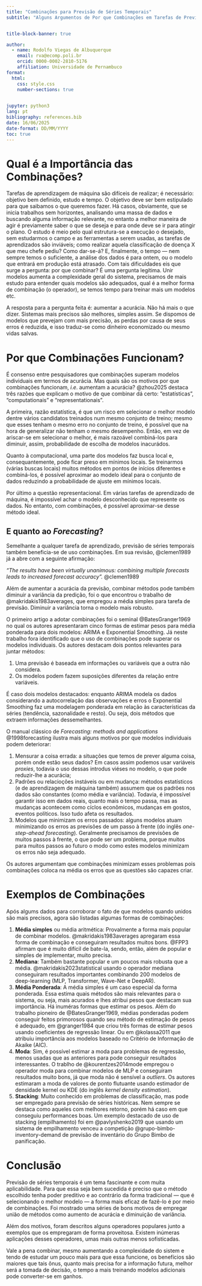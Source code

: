 ```yaml
---
title: "Combinações para Previsão de Séries Temporais"
subtitle: "Alguns Argumentos de Por que Combinações em Tarefas de Previsão de Séries Temporais Funcionam e Exemplos de Aplicações Operadores de Combinação"


title-block-banner: true

author: 
  - name: Rodolfo Viegas de Albuquerque
    email: rva@ecomp.poli.br
    orcid: 0000-0002-2810-5176
    affiliation: Universidade de Pernambuco
format: 
  html:
    css: style.css
    number-sections: true
    

jupyter: python3
lang: pt
bibliography: references.bib
date: 16/06/2025
date-format: DD/MM/YYYY
toc: true
---
```


# Qual é a Importância das Combinações?

Tarefas de aprendizagem de máquina são difíceis de realizar; é necessário: objetivo bem definido, estudo e tempo. O objetivo deve ser bem estipulado para que saibamos o que queremos fazer. Há casos, obviamente, que se inicia trabalhos sem horizontes, analisando uma massa de dados e buscando alguma informação relevante, no entanto a melhor maneira de agir é previamente saber o que se deseja e para onde deve se ir para atingir o plano. O estudo é meio pelo qual estrutura-se a execução o desejado, sem estudarmos o campo e as ferramentas a serem usadas, as tarefas de aprendizados são inviáveis; como realizar aquela classificação de doença X que meu chefe pediu? Como dar-se-á? E, finalmente, o tempo --- nem sempre temos o suficiente, a análise dos dados é para ontem, ou o modelo que entrará em produção está atrasado. Com tais dificuldades eis que surge a pergunta: por que combinar? É uma pergunta legítima. Unir modelos aumenta a complexidade geral do sistema, precisamos de mais estudo para entender quais modelos são adequados, qual é a melhor forma de combinação (o operador), se temos tempo para treinar mais um modelos etc.

A resposta para a pergunta feita é: aumentar a acurácia. Não há mais o que dizer. Sistemas mais precisos são melhores, simples assim. Se dispomos de modelos que prevejam com mais precisão, as perdas por causa de seus erros é reduzida, e isso traduz-se como dinheiro economizado ou mesmo vidas salvas.


# Por que Combinações Funcionam?

É consenso entre pesquisadores que combinações superam modelos individuais em termos de acurácia. Mas quais são os motivos por que combinações funcionam, *i.e*. aumentam a acurácia? @zhou2025 destaca três razões que explicam o motivo de que combinar dá certo: "estatísticas", "computationais" e "representationais".

A primeira, razão estatística, é que um risco em selecionar o melhor modelo dentre vários candidatos treinados num mesmo conjunto de treino; mesmo que esses tenham o mesmo erro no conjunto de treino, é possível que na hora de generalizar não tenham o mesmo desempenho. Então, em vez de ariscar-se em selecionar o melhor, é mais razoável combiná-los para diminuir, assim, probabilidade de escolha de modelos inacurádos.

Quanto à computacional, uma parte dos modelos faz busca local e, consequantemente, pode ficar preso em mínimos locais. Se treinarmos (várias buscas locais) muitos métodos em pontos de inícios diferentes e combiná-los, é possível aproximar ao modelo ideal para o conjunto de dados reduzindo a probabilidade de ajuste em mínimos locais.

Por último a questão representacional. Em várias tarefas de aprendizado de máquina, é impossível achar o modelo desconhecido que represente os dados. No entanto, com combinações, é possível aproximar-se desse método ideal.

## E quanto ao *Forecasting*?

Semelhante a qualquer tarefa de aprendizado, previsão de séries temporais também beneficia-se de uso combinações. Em sua revisão, @clemen1989 já a abre com a seguinte afirmação:

::: {.callout-tip title="Quote" icon=false}
*"The results have been virtually unanimous: combining multiple forecasts leads to increased forecast accuracy".* @clemen1989
:::

Além de aumentar a acurácia da previsão, combinar métodos pode também diminuir a variância da predição, foi o que encontrou o trabalho de @makridakis1983averages, que empregou a média simples para tarefa de previsão. Diminuir a variância torna o modelo mais robusto.

O primeiro artigo a adotar combinações foi o seminal @BatesGranger1969 no qual os autores apresentaram cinco formas de estimar pesos para média ponderada para dois modelos: ARIMA e Exponential Smoothing. Já neste trabalho fora identificado que o uso de combinações pode superar os modelos individuais. Os autores destacam dois pontos relevantes para juntar métodos:

1. Uma previsão é baseada em informações ou variáveis que a outra não considera.
2. Os modelos podem fazem suposições diferentes da relação entre variáveis.

É caso dois modelos destacados: enquanto ARIMA modela os dados considerando a autocorrelação das observações e erros o Exponential Smoothing faz uma modelagem ponderada em relação às características da séries (tendência, sazonalidade e resto). Ou seja, dois métodos que extraem informações dessemelhantes.

O manual clássico de *Forecasting: methods and applications* @1998forecasting ilustra mais alguns motivos por que modelos individuais podem deteriorar:

1. Mensurar a coisa errada: a situações que temos de prever alguma coisa, porém onde estão seus dados? Em casos assim podemos usar variáveis *proxies*, todavia o uso dessas introdus viéses no modelo, o que pode reduzir-lhe a acurácia;
2. Padrões ou relacioções instáveis ​​ou em mudança: métodos estatísticos (e de aprendizagem de máquina também) assumem que os padrões nos dados são constantes (como média e variância). Todavia, é impossível garantir isso em dados reais, quanto mais o tempo passa, mas as mudanças acontecem como cíclos econômicos, mudanças em gostos, eventos políticos. Isso tudo afeta os resultados.
3. Modelos que minimizam os erros passados: alguns modelos atuam minimizando os erros as previsões de um passo à frente (do inglês *one-step-ahead forecasting*). Geralmente precisamos de previsões de muitos passos à frente, o que pode ser um problema, porque muitos para muitos passos ao futuro o modo como estes modelos minimizam os erros não seja adequado.

Os autores argumentam que combinações minimizam esses problemas pois combinações coloca na média os erros que as questões são capazes criar.

# Exemplos de Combinações

Após algums dados para corroborar o fato de que modelos quando unidos são mais precisos, agora são listadas algumas formas de combinações:

1. **Média simples** ou média aritmética: Provalmente a forma mais popular de combinar modelos. @makridakis1983averages apregaram essa forma de combinação e conseguiram resultados muitos bons. @FPP3 afirmam que é muito difícil de bate-la, sendo, então, além de popular e simples de implementar, muito precisa.
2. **Mediana**: Também bastante popular e um poucos mais robusta que a média. @makridakis2023statistical usando o operador mediana conseguiram resultados importantes combinando 200 modelos de deep-learning (MLP, Transformer, Wave-Net e DeepAR).
3. **Média Ponderada**: A média simples é um caso especial da forma ponderada. Essa estima quais métodos são mais relevantes para o sistema, ou seja, mais acurados e lhes atribui pesos que destacam sua importância. Há inuméras formas que estimar os pesos. Além do trabalho pioneiro de @BatesGranger1969, médias ponderadas podem conseguir feitos primorosos quando seu método de estimação de pesos é adequado, em @granger1984 que criou três formas de estimar pesos usando coeficientes de regressão linear. Ou em @kolassa2011 que atribuiu importância aos modelos baseado no Critério de Informação de Akaike (AIC).
4. **Moda**: Sim, é possível estimar a moda para problemas de regressão, menos usadas que as anteriores para pode conseguir resultados interessantes. O trablho de @kourentzes2014mode empregou o operador moda para combinar modelos de MLP e conseguiram resultados muito bons, já que moda não é sensível a *outliers*. Os autores estimaram a moda de valores de ponto flutuante usando estimador de densidade kernel ou KDE (do inglês *kernel density estimation*).
5. **Stacking**: Muito conhecido em problemas de classificação, mas pode ser empregado para previsão de séries históricas. Nem sempre se destaca como aqueles com melhores retorno, porém há caso em que conseguiu performances boas. Um exemplo destacado de uso de stacking (empilhamento) foi em @pavlyshenko2019 que usando um sistema de empilhamento venceu a competição @grupo-bimbo-inventory-demand de previsão de inventário do Grupo Bimbo de panificação.

# Conclusão

Previsão de séries temporais é um tema fascinante e com muita aplicabilidade. Para que essa seja bem sucedida é preciso que o método escolhido tenha poder preditivo e ao contrário da forma tradicional --- que é selecionando o melhor modelo --- a forma mais eficaz de fazê-lo é por meio de combinações. Foi mostrado uma séries de bons motivos de empregar união de métodos como aumento de acurácia e diminuição de variância.

Além dos motivos, foram descritos alguns operadores populares junto a exemplos que os empregaram de forma proveitosa. Existem inúmeras aplicações desses operadores, umas mais outras menos sofisticadas.

Vale a pena combinar, mesmo aumentando a complexidade do sistem e tendo de estudar um pouco mais para que essa funcione, os benefícios são maiores que tais ônus, quanto mais precisa for a informação futura, melhor será a tomada de decisão, o tempo a mais treinando modelos adicionais pode converter-se em ganhos.